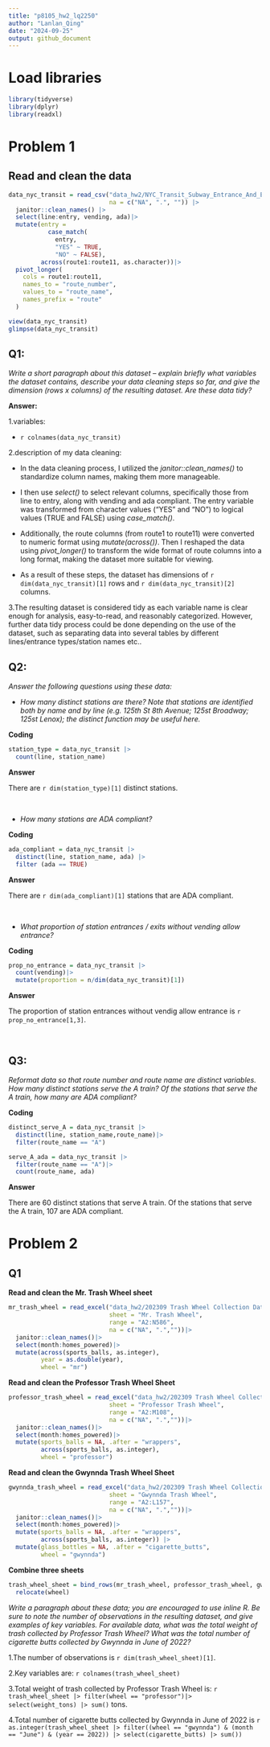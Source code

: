 ```yaml
---
title: "p8105_hw2_lq2250"
author: "Lanlan_Qing"
date: "2024-09-25"
output: github_document
---
```

# Load libraries
```r
library(tidyverse)
library(dplyr)
library(readxl)
```
# Problem 1

## Read and clean the data
```r
data_nyc_transit = read_csv("data_hw2/NYC_Transit_Subway_Entrance_And_Exit_Data.csv",
                            na = c("NA", ".", "")) |>
  janitor::clean_names() |>
  select(line:entry, vending, ada)|>
  mutate(entry = 
           case_match(
             entry,
             "YES" ~ TRUE,
             "NO" ~ FALSE),
         across(route1:route11, as.character))|>
  pivot_longer(
    cols = route1:route11,
    names_to = "route_number",
    values_to = "route_name",
    names_prefix = "route"
  )

view(data_nyc_transit)
glimpse(data_nyc_transit)

```

## Q1: 

*Write a short paragraph about this dataset – explain briefly what variables the dataset contains, describe your data cleaning steps so far, and give the dimension (rows x columns) of the resulting dataset. Are these data tidy?* <br>

**Answer:** <br>

1.variables: <br>

 - `r colnames(data_nyc_transit)`
 
2.description of my data cleaning:<br>

 - In the data cleaning process, I utilized the *janitor::clean_names()* to standardize column names, making them more manageable. 
 
 - I then use *select()* to select relevant columns, specifically those from line to entry, along with vending and ada compliant. The entry variable was transformed from character values ("YES" and "NO") to logical values (TRUE and FALSE) using *case_match()*. 
 
 - Additionally, the route columns (from route1 to route11) were converted to numeric format using *mutate(across())*. Then I reshaped the data using *pivot_longer()* to transform the wide format of route columns into a long format, making the dataset more suitable for viewing.

 - As a result of these steps, the dataset has dimensions of `r dim(data_nyc_transit)[1]` rows and `r dim(data_nyc_transit)[2]` columns.
 
3.The resulting dataset is considered tidy as each variable name is clear enough for analysis, easy-to-read, and reasonably categorized. However, further data tidy process could be done depending on the use of the dataset, such as separating data into several tables by different lines/entrance types/station names etc..

## Q2:

*Answer the following questions using these data:*<br>

- *How many distinct stations are there? Note that stations are identified both by name and by line (e.g. 125th St 8th Avenue; 125st Broadway; 125st Lenox); the distinct function may be useful here.*<br>

**Coding**
```r
station_type = data_nyc_transit |>
  count(line, station_name)
```

**Answer**

There are `r dim(station_type)[1]` distinct stations.

<br>

- *How many stations are ADA compliant?*

**Coding**
```r
ada_compliant = data_nyc_transit |>
  distinct(line, station_name, ada) |>
  filter (ada == TRUE)
```

**Answer**

There are `r dim(ada_compliant)[1]` stations that are ADA compliant.

<br>

- *What proportion of station entrances / exits without vending allow entrance?*

**Coding**
```r
prop_no_entrance = data_nyc_transit |>
  count(vending)|>
  mutate(proportion = n/dim(data_nyc_transit)[1])
```

**Answer**

The proportion of station entrances without vendig allow entrance is `r prop_no_entrance[1,3]`.

<br>

## Q3:

*Reformat data so that route number and route name are distinct variables. How many distinct stations serve the A train? Of the stations that serve the A train, how many are ADA compliant?*

**Coding**
```r
distinct_serve_A = data_nyc_transit |>
  distinct(line, station_name,route_name)|>
  filter(route_name == "A")

serve_A_ada = data_nyc_transit |>
  filter(route_name == "A")|>
  count(route_name, ada)
```
**Answer**

There are 60 distinct stations that serve A train. Of the stations that serve the A train, 107 are ADA compliant.

# Problem 2

## Q1

**Read and clean the Mr. Trash Wheel sheet**

```r
mr_trash_wheel = read_excel("data_hw2/202309 Trash Wheel Collection Data.xlsx", 
                            sheet = "Mr. Trash Wheel",
                            range = "A2:N586", 
                            na = c("NA", ".",""))|>
  janitor::clean_names()|>
  select(month:homes_powered)|>
  mutate(across(sports_balls, as.integer),
         year = as.double(year),
         wheel = "mr")
```

**Read and clean the Professor Trash Wheel Sheet**

```r
professor_trash_wheel = read_excel("data_hw2/202309 Trash Wheel Collection Data.xlsx", 
                            sheet = "Professor Trash Wheel",
                            range = "A2:M108",
                            na = c("NA", ".",""))|>
  janitor::clean_names()|>
  select(month:homes_powered)|>
  mutate(sports_balls = NA, .after = "wrappers",
         across(sports_balls, as.integer),
         wheel = "professor")
```

**Read and clean the Gwynnda Trash Wheel Sheet**

```r
gwynnda_trash_wheel = read_excel("data_hw2/202309 Trash Wheel Collection Data.xlsx", 
                            sheet = "Gwynnda Trash Wheel",
                            range = "A2:L157",
                            na = c("NA", ".",""))|>
  janitor::clean_names()|>
  select(month:homes_powered)|>
  mutate(sports_balls = NA, .after = "wrappers",
         across(sports_balls, as.integer)) |>
  mutate(glass_bottles = NA, .after = "cigarette_butts",
         wheel = "gwynnda")
```

**Combine three sheets**

```r
trash_wheel_sheet = bind_rows(mr_trash_wheel, professor_trash_wheel, gwynnda_trash_wheel)|>
  relocate(wheel)
```

*Write a paragraph about these data; you are encouraged to use inline R. Be sure to note the number of observations in the resulting dataset, and give examples of key variables. For available data, what was the total weight of trash collected by Professor Trash Wheel? What was the total number of cigarette butts collected by Gwynnda in June of 2022?*<br>

1.The number of observations is `r dim(trash_wheel_sheet)[1]`.

2.Key variables are: `r colnames(trash_wheel_sheet)`

3.Total weight of trash collected by Professor Trash Wheel is: `r trash_wheel_sheet |> filter(wheel == "professor")|> select(weight_tons) |> sum()` tons.

4.Total number of cigarette butts collected by Gwynnda in June of 2022 is `r as.integer(trash_wheel_sheet |> filter((wheel == "gwynnda") & (month == "June") & (year == 2022)) |> select(cigarette_butts) |> sum())`
